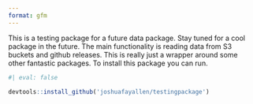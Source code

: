 ```yaml
---
format: gfm
---
```


This is a testing package for a future data package. Stay tuned for a cool package in the future. The main functionality is reading data from S3 buckets and github releases. This is really just a wrapper around some other fantastic packages. To install this package you can run.



```r
#| eval: false

devtools::install_github('joshuafayallen/testingpackage')

```